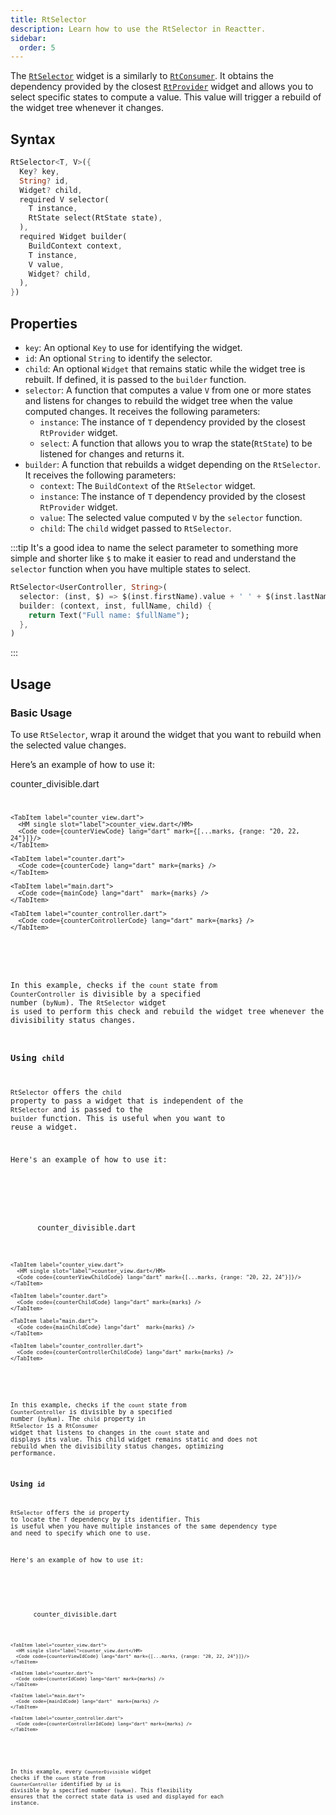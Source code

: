 ```yaml
---
title: RtSelector
description: Learn how to use the RtSelector in Reactter.
sidebar:
  order: 5
---
```






The <HT><a href="https://pub.dev/documentation/flutter_reactter/latest/flutter_reactter/RtSelector-class.html">`RtSelector`</a></HT> widget is a similarly to <HT>[`RtConsumer`](/reactter/api/widgets/rt_consumer)</HT>.
It obtains the dependency provided by the closest <HT>[`RtProvider`](/reactter/api/widgets/rt_provider)</HT> widget and allows you to select specific states to compute a value.
This value will trigger a rebuild of the widget tree whenever it changes.

## Syntax

```dart showLineNumbers=false
RtSelector<T, V>({
  Key? key,
  String? id,
  Widget? child,
  required V selector(
    T instance,
    RtState select(RtState state),
  ),
  required Widget builder(
    BuildContext context,
    T instance,
    V value,
    Widget? child,
  ),
})
```

## Properties

- `key`: An optional <HT>`Key`</HT> to use for identifying the widget.
- `id`: An optional <HT>`String`</HT> to identify the selector.
- `child`: An optional <HT>`Widget`</HT> that remains static while the widget tree is rebuilt.
  If defined, it is passed to the <HM>`builder`</HM> function.
- <HM>`selector`</HM>: A function that computes a value <HT>`V`</HT> from one or more states and listens for changes to rebuild the widget tree when the value computed changes.
  It receives the following parameters:
  - `instance`: The instance of <HT>`T`</HT> dependency provided by the closest <HT>`RtProvider`</HT> widget.
  - <HM>`select`</HM>: A function that allows you to wrap the state(<HT>`RtState`</HT>) to be listened for changes and returns it.
- <HM>`builder`</HM>: A function that rebuilds a widget depending on the <HT>`RtSelector`</HT>.
It receives the following parameters:
  - `context`: The <HT>`BuildContext`</HT> of the <HT>`RtSelector`</HT> widget.
  - `instance`: The instance of <HT>`T`</HT> dependency provided by the closest <HT>`RtProvider`</HT> widget.
  - `value`: The selected value computed <HT>`V`</HT> by the <HM>`selector`</HM> function.
  - `child`: The `child` widget passed to <HT>`RtSelector`</HT>.

:::tip
It's a good idea to name the select parameter to something more simple and shorter like `$` to make it easier to read and understand the <HM>`selector`</HM> function when you have multiple states to select.

```dart showLineNumbers=false {2}
RtSelector<UserController, String>(
  selector: (inst, $) => $(inst.firstName).value + ' ' + $(inst.lastName).value,
  builder: (context, inst, fullName, child) {
    return Text("Full name: $fullName");
  },
)
```
:::

## Usage

### Basic Usage

To use <HT>`RtSelector`</HT>, wrap it around the widget that you want to rebuild when the selected value changes.

Here’s an example of how to use it:

<CodeTabs>
  <ZappButton path="examples/rt_selector"/>

  <Tabs>
    <TabItem label="counter_divisible.dart">
      <HM single slot="label">counter_divisible.dart</HM>
      <Code code={counterDivisibleCode} lang="dart" mark={[...marks, {range: "15-26"}]}/>
    </TabItem>

    <TabItem label="counter_view.dart">
      <HM single slot="label">counter_view.dart</HM>
      <Code code={counterViewCode} lang="dart" mark={[...marks, {range: "20, 22, 24"}]}/>
    </TabItem>

    <TabItem label="counter.dart">
      <Code code={counterCode} lang="dart" mark={marks} />
    </TabItem>

    <TabItem label="main.dart">
      <Code code={mainCode} lang="dart"  mark={marks} />
    </TabItem>

    <TabItem label="counter_controller.dart">
      <Code code={counterControllerCode} lang="dart" mark={marks} />
    </TabItem>
  </Tabs>
</CodeTabs>

In this example, checks if the `count` state from <HT>`CounterController`</HT> is divisible by a specified number (`byNum`).
The <HT>`RtSelector`</HT> widget is used to perform this check and rebuild the widget tree whenever the divisibility status changes.

### Using `child`

<HT>`RtSelector`</HT> offers the `child` property to pass a widget that is independent of the <HT>`RtSelector`</HT> and is passed to the <HM>`builder`</HM> function.
This is useful when you want to reuse a widget.

Here's an example of how to use it:

<CodeTabs>
  <ZappButton path="examples/rt_selector_child"/>

  <Tabs>
    <TabItem label="counter_divisible.dart">
      <HM single slot="label">counter_divisible.dart</HM>
      <Code code={counterDivisibleChildCode} lang="dart" mark={[...marks, {range: "15-42"}, {range: "21, 33", label: "👉"}]}/>
    </TabItem>

    <TabItem label="counter_view.dart">
      <HM single slot="label">counter_view.dart</HM>
      <Code code={counterViewChildCode} lang="dart" mark={[...marks, {range: "20, 22, 24"}]}/>
    </TabItem>

    <TabItem label="counter.dart">
      <Code code={counterChildCode} lang="dart" mark={marks} />
    </TabItem>

    <TabItem label="main.dart">
      <Code code={mainChildCode} lang="dart"  mark={marks} />
    </TabItem>

    <TabItem label="counter_controller.dart">
      <Code code={counterControllerChildCode} lang="dart" mark={marks} />
    </TabItem>
  </Tabs>
</CodeTabs>

In this example, checks if the `count` state from <HT>`CounterController`</HT> is divisible by a specified number (`byNum`).
The `child` property in <HT>`RtSelector`</HT> is a <HT>`RtConsumer`</HT> widget that listens to changes in the `count` state and displays its value.
This child widget remains static and does not rebuild when the divisibility status changes, optimizing performance.

### Using `id`

<HT>`RtSelector`</HT> offers the `id` property to locate the <HT>`T`</HT> dependency by its identifier.
This is useful when you have multiple instances of the same dependency type and need to specify which one to use.

Here's an example of how to use it:

<CodeTabs>
  <ZappButton path="examples/rt_selector_id"/>

  <Tabs>
    <TabItem label="counter_divisible.dart">
      <HM single slot="label">counter_divisible.dart</HM>
      <Code code={counterDivisibleIdCode} lang="dart" mark={[...marks, {range: "21-35"}, {range: "22", label: "👉"}]}/>
    </TabItem>

    <TabItem label="counter_view.dart">
      <HM single slot="label">counter_view.dart</HM>
      <Code code={counterViewIdCode} lang="dart" mark={[...marks, {range: "20, 22, 24"}]}/>
    </TabItem>

    <TabItem label="counter.dart">
      <Code code={counterIdCode} lang="dart" mark={marks} />
    </TabItem>

    <TabItem label="main.dart">
      <Code code={mainIdCode} lang="dart"  mark={marks} />
    </TabItem>

    <TabItem label="counter_controller.dart">
      <Code code={counterControllerIdCode} lang="dart" mark={marks} />
    </TabItem>
  </Tabs>
</CodeTabs>

In this example, every <HT>`CounterDivisible`</HT> widget checks if the `count` state from <HT>`CounterController`</HT> identified by `id` is divisible by a specified number (`byNum`).
This flexibility ensures that the correct state data is used and displayed for each instance.